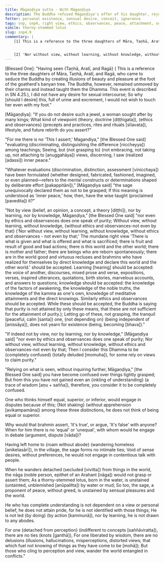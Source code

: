 ```yaml
---
title: Māgaṇḍiya sutta - With Māgaṇḍiya
description: The Buddha refused Māgaṇḍiya's offer of his daughter, rejecting worldly desires. He taught that true peace arises not from clinging to views, observances, or status, but from letting go of all attachments. Like a lotus unstained by water, the sage remains free, calm, and detached amidst the world.
fetter: personal existence, sensual desire, conceit, ignorance
tags: snp, snp4, right view, ethics, observances, peace, attachment, sensual desire, purity, liberation, wisdom, delusion, confusion, debate, discrimination, detachment, perception
simile: thorny-stemmed lotus
slug: snp4.9
commentary: |
    [1] This is a reference to the three daughters of Māra, Taṇhā, Aratī, and Ragā, who came to seduce the Buddha by creating illusions of beauty and pleasure at the foot of the goatherd's banyan tree. The Buddha, however, remained unmoved by their charms and instead taught them the Dhamma. This event is described in SN 4.25.


    [2] 'Nor without view, without learning, without knowledge, without ethics and observances - not even by that;' The mundane right view 'There is what is given and what is offered and what is sacrificed; there is fruit and result of good and bad actions; there is this world and the other world; there is mother and father; there are beings who are reborn spontaneously; there are in the world good and virtuous recluses and brahmins who have realized for themselves by direct knowledge and declare this world and the other world.' should be accepted. Learning (hearing) should be accepted: the voice of another, discourses, mixed prose and verse, expositions, verses, inspired utterances, quotations, birth stories, marvelous accounts, and answers to questions; knowledge should be accepted: the knowledge of the factors of awakening, the knowledge of the noble truths, the knowledge of the kamma as one's own, knowledge of meditative attainments and the direct knowings. Similarly ethics and observances should be accepted. While these should be accepted, the Buddha is saying that purity is not attained by only these means, that these are not sufficient for the attainment of purity.
---
```


[Blessed One]: "Having seen \{Taṇhā, Aratī, and Ragā} ( This is a reference to the three daughters of Māra, Taṇhā, Aratī, and Ragā, who came to seduce the Buddha by creating illusions of beauty and pleasure at the foot of the goatherd's banyan tree. The Buddha, however, remained unmoved by their charms and instead taught them the Dhamma. This event is described in SN 4.25.),
I did not have any desire for sexual intercourse;
So why [should I desire] this, full of urine and excrement,
I would not wish to touch her even with my foot."

[Māgaṇḍiya]: "If you do not desire such a jewel,
a woman sought after by many kings;
What kind of viewpoint (theory, doctrine [diṭṭhigata]), \{ethics and observances} (precepts and practices, rites and rituals [sīlavata]), lifestyle,
and future rebirth do you assert?"

"For me there is no 'This I assert,' Magandiya,"
[the Blessed One said]
"evaluating (discriminating, distinguishing the difference [niccheyya]) among teachings;
Seeing, but \{not grasping to} (not embracing, not taking up, not attaching to [anuggahāya]) views,
discerning, I saw (realized [adassi]) inner peace."

"Whatever evaluations (discrimination, distinction, assessment [vinicchaya]) have been formulated (whether designed, fabricated, fashioned, imagined, or even planned—refers to the mental constructs or determinations shaped by deliberate effort [pakappitāni]),"
[Māgaṇḍiya said]
"the sage unequivocally declared them as not to be grasped;
If this meaning is understood as 'inner peace,'
how, then, have the wise taught (proclaimed [pavedita]) it?"

"Not by view (belief, an opinion, a concept, a theory [diṭṭhi]), nor by learning, nor by knowledge, Māgaṇḍiya,"
[the Blessed One said]
"nor even by ethics and observances does one speak of purity;
Without view, without learning, without knowledge,
\{without ethics and observances-not even by that} ('Nor without view, without learning, without knowledge, without ethics and observances - not even by that;' The mundane right view 'There is what is given and what is offered and what is sacrificed; there is fruit and result of good and bad actions; there is this world and the other world; there is mother and father; there are beings who are reborn spontaneously; there are in the world good and virtuous recluses and brahmins who have realized for themselves by direct knowledge and declare this world and the other world.' should be accepted. Learning [hearing] should be accepted: the voice of another, discourses, mixed prose and verse, expositions, verses, inspired utterances, quotations, birth stories, marvelous accounts, and answers to questions; knowledge should be accepted: the knowledge of the factors of awakening, the knowledge of the noble truths, the knowledge of the kamma as one's own, knowledge of meditative attainments and the direct knowings. Similarly ethics and observances should be accepted. While these should be accepted, the Buddha is saying that purity is not attained by only these means, that these are not sufficient for the attainment of purity.);
Letting go of these, not grasping,
the tranquil (peaceful, calm [santa]) one, \{not depending on} (being independent of [anissāya]), does not yearn for existence (being, becoming [bhava])."

"If indeed not by view, nor by learning, nor by knowledge,"
[Māgaṇḍiya said]
"nor even by ethics and observances does one speak of purity;
Nor without view, without learning, without knowledge,
without ethics and observances-not even by that;
Then I consider this Dhamma to be \{completely confused} (totally deluded [momuha]),
for some rely on views to claim purity."

"Relying on what is seen, without inquiring further, Māgaṇḍiya,"
[the Blessed One said]
you have become confused over things tightly grasped;
But from this you have not gained even an \{inkling of understanding} (a trace of wisdom [aṇu + sañña]),
therefore, you consider it to be completely confused.

One who thinks himself equal, superior, or inferior,
would engage in disputes because of this;
\{Not shaking} (without apprehension [avikampamāna]) among these three distinctions,
he does not think of being equal or superior.

Why would that brahmin assert, 'It's true',
or argue, 'It's false' with anyone?
When for him there is no 'equal' or 'unequal',
with whom would he engage in debate (argument, dispute [vāda])?

Having left home to \{roam without abode} (wandering homeless [aniketasārī]),
in the village, the sage forms no intimate ties;
Void of sense desires, without preferences,
he would not engage in contentious talk with people.

When he wanders detached (secluded [vivitta]) from things in the world,
the nāga (noble person, epithet of an Arahant [nāga]) would not grasp or assert them;
As a thorny-stemmed lotus, born in the water,
is unstained (untainted, unblemished [anūpalitta]) by water or mud;
So too, the sage, a proponent of peace, without greed,
is unstained by sensual pleasures and the world.

He who has complete understanding is not dependent on a view or personal belief,
he does not attain pride, for he is not identified with those things;
He is not led \{by doing} (by action [kammunā]), nor by learning,
he is not drawn to any abodes.

For one \{detached from perception} (indifferent to concepts [saññāviratta]), there are no ties (knots [ganthā]),
For one liberated by wisdom, there are no delusions (illusions, hallucinations, misperceptions, distorted views; that which fuel not knowing of things as they have come to be [mohā]);
But those who cling to perception and view,
wander the world entangled in conflicts."